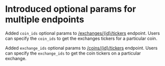 # Introduced optional params for multiple endpoints

Added `coin_ids` optional params to [/exchanges/\{id}/tickers](/reference/exchanges-id-tickers) endpoint. Users can specify the `coin_ids` to get the exchanges tickers for a particular coin.

Added `exchange_ids` optional params to [/coins/\{id}/tickers](/reference/coins-id-tickers) endpoint. Users can specify the `exchange_ids` to get the coin tickers on a particular exchange.